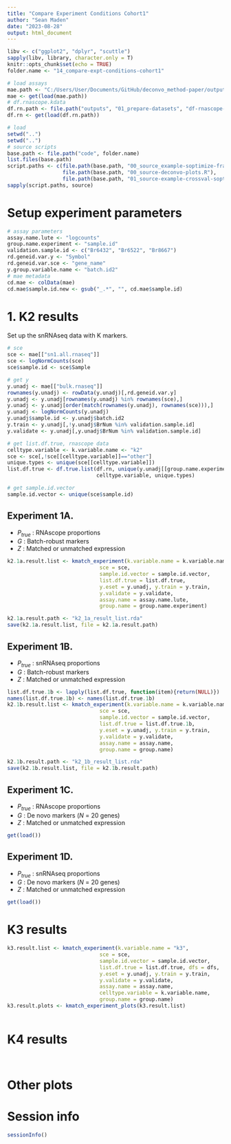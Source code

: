 ```yaml
---
title: "Compare Experiment Conditions Cohort1"
author: "Sean Maden"
date: "2023-08-28"
output: html_document
---
```


```r
libv <- c("ggplot2", "dplyr", "scuttle")
sapply(libv, library, character.only = T)
knitr::opts_chunk$set(echo = TRUE)
folder.name <- "14_compare-expt-conditions-cohort1"

# load assays
mae.path <- "C:/Users/User/Documents/GitHub/deconvo_method-paper/outputs/01_prepare-datasets/mae_y-rpkm_z-validate_cohort1.rda"
mae <- get(load(mae.path))
# df.rnascope.kdata
df.rn.path <- file.path("outputs", "01_prepare-datasets", "df-rnascope-info_cohort1.rda")
df.rn <- get(load(df.rn.path))
```



```r
# load
setwd("..")
setwd("..")
# source scripts
base.path <- file.path("code", folder.name)
list.files(base.path)
script.paths <- c(file.path(base.path, "00_source_example-soptimize-framework-lute.R"),
                  file.path(base.path, "00_source-deconvo-plots.R"),
                  file.path(base.path, "01_source-example-crossval-sopt.R"))
sapply(script.paths, source)
```

# Setup experiment parameters

```r
# assay parameters
assay.name.lute <- "logcounts"
group.name.experiment <- "sample.id"
validation.sample.id <- c("Br6432", "Br6522", "Br8667")
rd.geneid.var.y <- "Symbol"
rd.geneid.var.sce <- "gene_name"
y.group.variable.name <- "batch.id2"
# mae metadata
cd.mae <- colData(mae)
cd.mae$sample.id.new <- gsub("_.*", "", cd.mae$sample.id)
```

# 1. K2 results

Set up the snRNAseq data with K markers.

```r
# sce
sce <- mae[["sn1.all.rnaseq"]]
sce <- logNormCounts(sce)
sce$sample.id <- sce$Sample

# get y
y.unadj <- mae[["bulk.rnaseq"]]
rownames(y.unadj) <- rowData(y.unadj)[,rd.geneid.var.y]
y.unadj <- y.unadj[rownames(y.unadj) %in% rownames(sce),]
y.unadj <- y.unadj[order(match(rownames(y.unadj), rownames(sce))),]
y.unadj <- logNormCounts(y.unadj)
y.unadj$sample.id <- y.unadj$batch.id2
y.train <- y.unadj[,!y.unadj$BrNum %in% validation.sample.id]
y.validate <- y.unadj[,y.unadj$BrNum %in% validation.sample.id]

# get list.df.true, rnascope data
celltype.variable <- k.variable.name <- "k2"
sce <- sce[,!sce[[celltype.variable]]=="other"]
unique.types <- unique(sce[[celltype.variable]])
list.df.true <- df.true.list(df.rn, unique(y.unadj[[group.name.experiment]]), 
                             celltype.variable, unique.types)

# get sample.id.vector
sample.id.vector <- unique(sce$sample.id)
```

## Experiment 1A.

* $P_{true}$ : RNAscope proportions
* $G$ : Batch-robust markers
* $Z$ : Matched or unmatched expression

```r
k2.1a.result.list <- kmatch_experiment(k.variable.name = k.variable.name,
                              sce = sce, 
                              sample.id.vector = sample.id.vector, 
                              list.df.true = list.df.true,
                              y.eset = y.unadj, y.train = y.train, 
                              y.validate = y.validate, 
                              assay.name = assay.name.lute, 
                              group.name = group.name.experiment)

k2.1a.result.path <- "k2_1a_result_list.rda"
save(k2.1a.result.list, file = k2.1a.result.path)
```

## Experiment 1B.

* $P_{true}$ : snRNAseq proportions
* $G$ : Batch-robust markers
* $Z$ : Matched or unmatched expression

```r
list.df.true.1b <- lapply(list.df.true, function(item){return(NULL)})
names(list.df.true.1b) <- names(list.df.true.1b)
k2.1b.result.list <- kmatch_experiment(k.variable.name = k.variable.name,
                              sce = sce, 
                              sample.id.vector = sample.id.vector, 
                              list.df.true = list.df.true.1b,
                              y.eset = y.unadj, y.train = y.train, 
                              y.validate = y.validate, 
                              assay.name = assay.name, 
                              group.name = group.name)

k2.1b.result.path <- "k2_1b_result_list.rda"
save(k2.1b.result.list, file = k2.1b.result.path)
```

## Experiment 1C.

* $P_{true}$ : RNAscope proportions
* $G$ : De novo markers ($N$ = 20 genes)
* $Z$ : Matched or unmatched expression

```r
get(load())
```

## Experiment 1D.

* $P_{true}$ : snRNAseq proportions
* $G$ : De novo markers ($N$ = 20 genes)
* $Z$ : Matched or unmatched expression

```r
get(load())
```

# K3 results

```r
k3.result.list <- kmatch_experiment(k.variable.name = "k3",
                              sce = sce, 
                              sample.id.vector = sample.id.vector, 
                              list.df.true = list.df.true, dfs = dfs,
                              y.eset = y.unadj, y.train = y.train, 
                              y.validate = y.validate, 
                              assay.name = assay.name, 
                              celltype.variable = k.variable.name, 
                              group.name = group.name)
k3.result.plots <- kmatch_experiment_plots(k3.result.list)
```

```r
```

# K4 results

```r
```

```r
```

# Other plots

# Session info

```r
sessionInfo()
```

